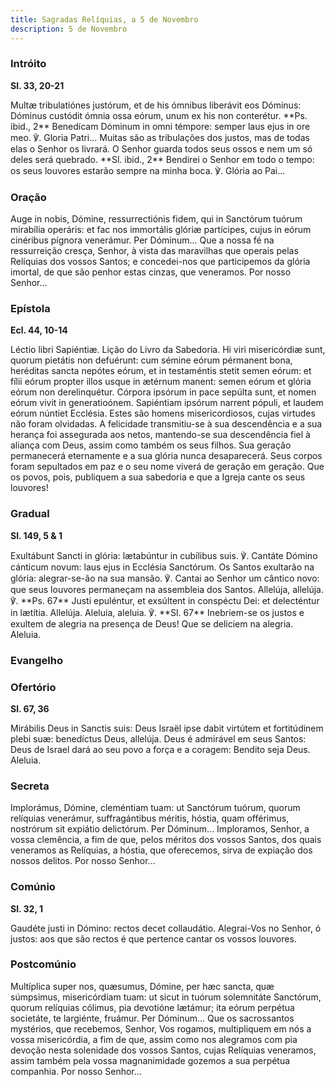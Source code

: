 ```yaml
---
title: Sagradas Relíquias, a 5 de Novembro
description: 5 de Novembro
---
```


### Intróito

**Sl. 33, 20-21**

<div class="side-by-side not-content">
  <span>
    Multæ tribulatiónes justórum, et de his ómnibus liberávit eos Dóminus:
    Dóminus custódit ómnia ossa eórum, unum ex his non conterétur. **Ps. ibid.,
    2** Benedícam Dóminum in omni témpore: semper laus ejus in ore meo. ℣.
    Gloria Patri...
  </span>
  <span>
    Muitas são as tribulações dos justos, mas de todas elas o Senhor os livrará.
    O Senhor guarda todos seus ossos e nem um só deles será quebrado. **Sl.
    ibid., 2** Bendirei o Senhor em todo o tempo: os seus louvores estarão
    sempre na minha boca. ℣. Glória ao Pai...
  </span>
</div>

### Oração

<div class="side-by-side not-content">
  <span>
    Auge in nobis, Dómine, ressurrectiónis fidem, qui in Sanctórum tuórum
    mirabília operáris: et fac nos immortális glóriæ partícipes, cujus in eórum
    cinéribus pígnora venerámur. Per Dóminum...
  </span>
  <span>
    Que a nossa fé na ressurreição cresça, Senhor, à vista das maravilhas que
    operais pelas Relíquias dos vossos Santos; e concedei-nos que participemos
    da glória imortal, de que são penhor estas cinzas, que veneramos. Por nosso
    Senhor...
  </span>
</div>

### Epístola

**Ecl. 44, 10-14**

<div class="side-by-side not-content">
  <span>Léctio libri Sapiéntiæ.</span>
  <span>Lição do Livro da Sabedoria.</span>
  <span>
    Hi viri misericórdiæ sunt, quorum pietátis non defuérunt: cum sémine eórum
    pérmanent bona, heréditas sancta nepótes eórum, et in testaméntis stetit
    semen eórum: et fílii eórum propter illos usque in ætérnum manent: semen
    eórum et glória eórum non derelinquétur. Córpora ipsórum in pace sepúlta
    sunt, et nomen eórum vivit in generatioónem. Sapiéntiam ipsórum narrent
    pópuli, et laudem eórum núntiet Ecclésia.
  </span>
  <span>
    Estes são homens misericordiosos, cujas virtudes não foram olvidadas. A
    felicidade transmitiu-se à sua descendência e a sua herança foi assegurada
    aos netos, mantendo-se sua descendência fiel à aliança com Deus, assim como
    também os seus filhos. Sua geração permanecerá eternamente e a sua glória
    nunca desaparecerá. Seus corpos foram sepultados em paz e o seu nome viverá
    de geração em geração. Que os povos, pois, publiquem a sua sabedoria e que a
    Igreja cante os seus louvores!
  </span>
</div>

### Gradual

**Sl. 149, 5 & 1**

<div class="side-by-side not-content">
  <span>
    Exultábunt Sancti in glória: lætabúntur in cubílibus suis. ℣. Cantáte Dómino
    cánticum novum: laus ejus in Ecclésia Sanctórum.
  </span>
  <span>
    Os Santos exultarão na glória: alegrar-se-ão na sua mansão. ℣. Cantai ao
    Senhor um cântico novo: que seus louvores permaneçam na assembleia dos
    Santos.
  </span>
  <span>
    Allelúja, allelúja. ℣. **Ps. 67** Justi epuléntur, et exsúltent in conspéctu
    Dei: et delecténtur in lætítia. Allelúja.
  </span>
  <span>
    Aleluia, aleluia. ℣. **Sl. 67** Inebriem-se os justos e exultem de alegria
    na presença de Deus! Que se deliciem na alegria. Aleluia.
  </span>
</div>


### Evangelho

<LinkCard
  title="Evangelho Muitos Mártires "
  href="/missal/santos/7muitosmartires2#evangelho"
/>

### Ofertório

**Sl. 67, 36**

<div class="side-by-side not-content">
  <span>
    Mirábilis Deus in Sanctis suis: Deus Israël ipse dabit virtútem et
    fortitúdinem plebi suæ: benedíctus Deus, allelúja.
  </span>
  <span>
    Deus é admirável em seus Santos: Deus de Israel dará ao seu povo a força e a
    coragem: Bendito seja Deus. Aleluia.
  </span>
</div>

### Secreta

<div class="side-by-side not-content">
  <span>
    Implorámus, Dómine, cleméntiam tuam: ut Sanctórum tuórum, quorum relíquias
    venerámur, suffragántibus méritis, hóstia, quam offérimus, nostrórum sit
    expiátio delictórum. Per Dóminum...
  </span>
  <span>
    Imploramos, Senhor, a vossa clemência, a fim de que, pelos méritos dos
    vossos Santos, dos quais veneramos as Relíquias, a hóstia, que oferecemos,
    sirva de expiação dos nossos delitos. Por nosso Senhor...
  </span>
</div>

### Comúnio

**Sl. 32, 1**

<div class="side-by-side not-content">
  <span>Gaudéte justi in Dómino: rectos decet collaudátio.</span>
  <span>
    Alegrai-Vos no Senhor, ó justos: aos que são rectos é que pertence cantar os
    vossos louvores.
  </span>
</div>

### Postcomúnio

<div class="side-by-side not-content">
  <span>
    Multíplica super nos, quæsumus, Dómine, per hæc sancta, quæ súmpsimus,
    misericórdiam tuam: ut sicut in tuórum solemnitáte Sanctórum, quorum
    relíquias cólimus, pia devotióne lætámur; ita eórum perpétua societáte, te
    largiénte, fruámur. Per Dóminum...
  </span>
  <span>
    Que os sacrossantos mystérios, que recebemos, Senhor, Vos rogamos,
    multipliquem em nós a vossa misericórdia, a fim de que, assim como nos
    alegramos com pia devoção nesta solenidade dos vossos Santos, cujas
    Relíquias veneramos, assim também pela vossa magnanimidade gozemos a sua
    perpétua companhia. Por nosso Senhor...
  </span>
</div>
